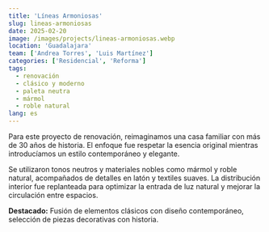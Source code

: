```yaml
---
title: 'Líneas Armoniosas'
slug: lineas-armoniosas
date: 2025-02-20
image: /images/projects/lineas-armoniosas.webp
location: 'Guadalajara'
team: ['Andrea Torres', 'Luis Martínez']
categories: ['Residencial', 'Reforma']
tags:
  - renovación
  - clásico y moderno
  - paleta neutra
  - mármol
  - roble natural
lang: es
---
```


Para este proyecto de renovación, reimaginamos una casa familiar con más de 30 años de historia. El enfoque fue respetar la esencia original mientras introducíamos un estilo contemporáneo y elegante.

Se utilizaron tonos neutros y materiales nobles como mármol y roble natural, acompañados de detalles en latón y textiles suaves. La distribución interior fue replanteada para optimizar la entrada de luz natural y mejorar la circulación entre espacios.

**Destacado:** Fusión de elementos clásicos con diseño contemporáneo, selección de piezas decorativas con historia.
